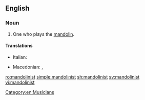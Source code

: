 ==English==

===Noun===
{{en-noun}}

# One who plays the [[mandolin]].

====Translations====
{{trans-top|one who plays the mandolin}}
* Italian: {{t|it|mandolinista|m|f}}
{{trans-mid}}
* Macedonian: {{t|mk|мандолинист|m|tr=mandoliníst|sc=Cyrl}}, {{t|mk|мандолинистка|f|tr=mandolinístka|sc=Cyrl}}
{{trans-bottom}}

[[Category:en:Musicians]]

[[ro:mandolinist]]
[[simple:mandolinist]]
[[sh:mandolinist]]
[[sv:mandolinist]]
[[vi:mandolinist]]
